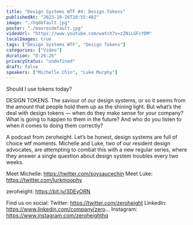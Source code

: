 ```yaml
---
title: "Design Systems WTF #4: Design Tokens"
publishedAt: "2023-10-26T10:55:40Z"
image: "./hqdefault.jpg"
poster: "./maxresdefault.jpg"
videoUrl: "https://www.youtube.com/watch?v=zZNiLGFcYDM"
localImages: true
tags: ["Design Systems WTF", "Design Tokens"]
categories: ["Video"]
duration: "0:26:26"
privacyStatus: "undefined"
draft: false
speakers: ["Michelle Chin", "Luke Murphy"]
---
```


Should I use tokens today?

DESIGN TOKENS. The saviour of our design systems, or so it seems from the amount that people hold them up as the shining light. But what’s the deal with design tokens — when do they make sense for your company? What is going to happen to them in the future? And who do you listen to when it comes to doing them correctly?

A podcast from zeroheight. Let’s be honest, design systems are full of choice wtf moments. Michelle and Luke, two of our resident design advocates, are attempting to combat this with a new regular series, where they answer a single question about design system troubles every two weeks.

Meet Michelle: https://twitter.com/soysaucechin
Meet Luke: https://twitter.com/lurkmoophy

zeroheight: https://bit.ly/3DEvORN

Find us on social:
Twitter: https://twitter.com/zeroheight
LinkedIn: https://www.linkedin.com/company/zero...
Instagram: https://www.instagram.com/zeroheighthq
